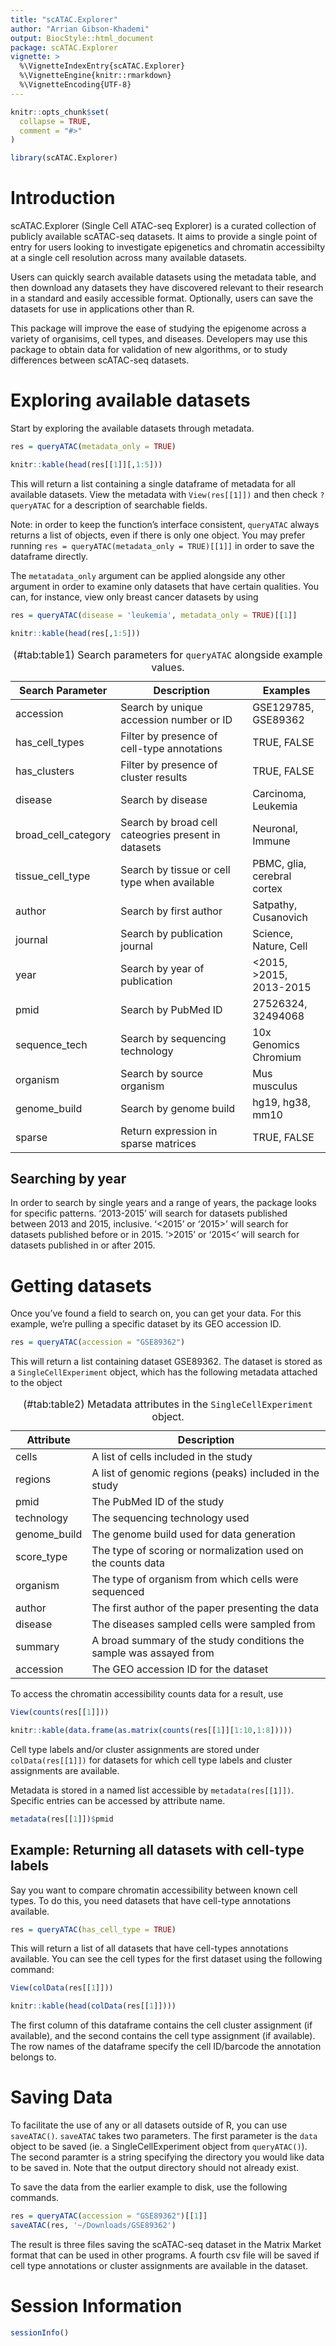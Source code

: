 ---
title: "scATAC.Explorer"
author: "Arrian Gibson-Khademi"
output: BiocStyle::html_document
package: scATAC.Explorer
vignette: >
  %\VignetteIndexEntry{scATAC.Explorer}
  %\VignetteEngine{knitr::rmarkdown}
  %\VignetteEncoding{UTF-8}
---

```{r, include = FALSE}
knitr::opts_chunk$set(
  collapse = TRUE,
  comment = "#>"
)
```

```{r setup}
library(scATAC.Explorer)
```
# Introduction

scATAC.Explorer (Single Cell ATAC-seq Explorer) is a curated collection of publicly available scATAC-seq datasets. 
It aims to provide a single point of entry for users looking to investigate epigenetics and chromatin accessibilty at a single cell resolution across many available datasets. 

Users can quickly search available datasets using the metadata table, and then download any datasets they have discovered relevant to their research in a standard and easily accessible format. 
Optionally, users can save the datasets for use in applications other than R. 

This package will improve the ease of studying the epigenome across a variety of organisims, cell types, and diseases. 
Developers may use this package to obtain data for validation of new algorithms, or to study differences between scATAC-seq datasets. 

# Exploring available datasets

Start by exploring the available datasets through metadata.

```{r}
res = queryATAC(metadata_only = TRUE)
```
```{r, echo=FALSE}
knitr::kable(head(res[[1]][,1:5]))
```

This will return a list containing a single dataframe of metadata for all available datasets. 
View the metadata with `View(res[[1]])` and then check `?queryATAC` for a description of searchable fields.

Note: in order to keep the function's interface consistent, `queryATAC` always returns a list of objects, even if there is only one object. 
You may prefer running `res = queryATAC(metadata_only = TRUE)[[1]]` in order to save the dataframe directly.

The `metatadata_only` argument can be applied alongside any other argument in order to examine only datasets that have certain qualities. 
You can, for instance, view only breast cancer datasets by using 

```{r}
res = queryATAC(disease = 'leukemia', metadata_only = TRUE)[[1]]
```
```{r, echo=FALSE}
knitr::kable(head(res[,1:5]))
```

| Search Parameter    | Description                                         | Examples                    |
| ----------------    | -----------------------------------------------     | -----------------------     |
| accession           | Search by unique accession number or ID             | GSE129785, GSE89362         |
| has_cell_types      | Filter by presence of cell-type annotations         | TRUE, FALSE                 |
| has_clusters        | Filter by presence of cluster results               | TRUE, FALSE                 |
| disease             | Search by disease                                   | Carcinoma, Leukemia         |
| broad_cell_category | Search by broad cell cateogries present in datasets | Neuronal, Immune            |
| tissue_cell_type    | Search by tissue or cell type when available        | PBMC, glia, cerebral cortex |
| author              | Search by first author                              | Satpathy, Cusanovich        |
| journal             | Search by publication journal                       | Science, Nature, Cell       |
| year                | Search by year of publication                       | <2015, >2015, 2013-2015     |
| pmid                | Search by PubMed ID                                 | 27526324, 32494068          |
| sequence_tech       | Search by sequencing technology                     | 10x Genomics Chromium       |
| organism            | Search by source organism                           | Mus musculus                |
| genome_build        | Search by genome build                              | hg19, hg38, mm10            |
| sparse              | Return expression in sparse matrices                | TRUE, FALSE                 |

: (\#tab:table1) Search parameters for `queryATAC` alongside example values.

## Searching by year

In order to search by single years and a range of years, the package looks for specific patterns. 
'2013-2015' will search for datasets published between 2013 and 2015, inclusive. 
'<2015' or '2015>' will search for datasets published before or in 2015. 
'>2015' or '2015<' will search for datasets published in or after 2015.

# Getting datasets

Once you've found a field to search on, you can get your data. 
For this example, we're pulling a specific dataset by its GEO accession ID.

```{r}
res = queryATAC(accession = "GSE89362")
```

This will return a list containing dataset GSE89362. 
The dataset is stored as a `SingleCellExperiment` object,
which has the following metadata attached to the object

| Attribute     | Description                                                         |
| ------------- | ------------------------------------------------------------------- |
| cells         | A list of cells included in the study                               |
| regions       | A list of genomic regions (peaks) included in the study             |
| pmid          | The PubMed ID of the study                                          |
| technology    | The sequencing technology used                                      |
| genome_build  | The genome build used for data generation                           |
| score_type    | The type of scoring or normalization used on the counts data        |
| organism      | The type of organism from which cells were sequenced                |
| author        | The first author of the paper presenting the data                   |
| disease       | The diseases sampled cells were sampled from                        |
| summary       | A broad summary of the study conditions the sample was assayed from |
| accession     | The GEO accession ID for the dataset                                |

: (\#tab:table2) Metadata attributes in the `SingleCellExperiment` object.

To access the chromatin accessibility counts data for a result, use
```{r, eval=FALSE}
View(counts(res[[1]]))
```
```{r, echo=FALSE}
knitr::kable(data.frame(as.matrix(counts(res[[1]][1:10,1:8]))))
```

Cell type labels and/or cluster assignments are stored under `colData(res[[1]])` for datasets 
for which cell type labels and cluster assignments are available.

Metadata is stored in a named list accessible by `metadata(res[[1]])`. 
Specific entries can be accessed by attribute name.

```{r}
metadata(res[[1]])$pmid
```

## Example: Returning all datasets with cell-type labels

Say you want to compare chromatin accessibility between known cell types. 
To do this, you need datasets that have cell-type annotations available. 
```{r, eval=FALSE}
res = queryATAC(has_cell_type = TRUE)
```
This will return a list of all datasets that have cell-types annotations available. 
You can see the cell types for the first dataset using the following command:
```{r, eval=FALSE}
View(colData(res[[1]]))
```
```{r, echo=FALSE}
knitr::kable(head(colData(res[[1]])))
```

The first column of this dataframe contains the cell cluster assignment (if available), and the second contains the cell type assignment (if available). The row names of the dataframe specify the cell ID/barcode the annotation belongs to.

# Saving Data

To facilitate the use of any or all datasets outside of R, you can use `saveATAC()`. 
`saveATAC` takes two parameters. The first parameter is the `data` object to be saved (ie. a SingleCellExperiment object
from `queryATAC()`). The second paramter is a string specifying the directory you would like data to be saved in. 
Note that the output directory should not already exist.

To save the data from the earlier example to disk, use the following commands.

```{r, eval=FALSE}
res = queryATAC(accession = "GSE89362")[[1]]
saveATAC(res, '~/Downloads/GSE89362')
```
The result is three files saving the scATAC-seq dataset in the Matrix Market format that can be used in other programs. 
A fourth csv file will be saved if cell type annotations or cluster assignments are available in the dataset.


# Session Information
```{r}
sessionInfo()
```

